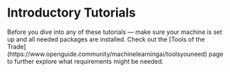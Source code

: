 # Introductory Tutorials

<Callout>
  Before you dive into any of these tutorials — make sure your machine is set up and all needed packages are installed. Check out the [Tools of the Trade](https://www.openguide.community/machinelearningai/toolsyouneed) page to further explore what requirements might be needed.
</Callout>




